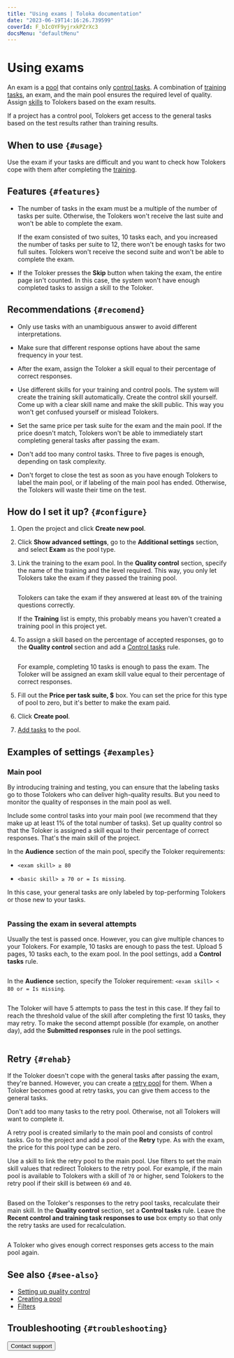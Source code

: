 ```yaml
---
title: "Using exams | Toloka documentation"
date: "2023-06-19T14:16:26.739599"
coverId: F_bIcOYF9yjrxkPZrXc3
docsMenu: "defaultMenu"
---
```



# Using exams

An exam is a [pool](/docs/glossary#pool) that contains only [control tasks](/docs/glossary#control-task). A combination of [training tasks](/docs/glossary#training), an exam, and the main pool ensures the required level of quality. Assign [skills](/docs/glossary#skill) to Tolokers based on the exam results.

<Note mode="note" title="Note">

If a project has a control pool, Tolokers get access to the general tasks based on the test results rather than training results.

</Note>

## When to use `{#usage}`
Use the exam if your tasks are difficult and you want to check how Tolokers cope with them after completing the [training](/docs/glossary#training-pool).

## Features `{#features}`
- The number of tasks in the exam must be a multiple of the number of tasks per suite. Otherwise, the Tolokers won't receive the last suite and won't be able to complete the exam.

    <Cut title="Example">

    If the exam consisted of two suites, 10 tasks each, and you increased the number of tasks per suite to 12, there won't be enough tasks for two full suites. Tolokers won't receive the second suite and won't be able to complete the exam.

    </Cut>

- If the Toloker presses the **Skip** button when taking the exam, the entire page isn't counted. In this case, the system won't have enough completed tasks to assign a skill to the Toloker.

    <HowToUseExamsCut1/>

## Recommendations `{#recomend}`
- Only use tasks with an unambiguous answer to avoid different interpretations.

- Make sure that different response options have about the same frequency in your test.

- After the exam, assign the Toloker a skill equal to their percentage of correct responses.

- Use different skills for your training and control pools. The system will create the training skill automatically. Create the control skill yourself. Come up with a clear skill name and make the skill public. This way you won't get confused yourself or mislead Tolokers.

- Set the same price per task suite for the exam and the main pool. If the price doesn't match, Tolokers won't be able to immediately start completing general tasks after passing the exam.

- Don't add too many control tasks. Three to five pages is enough, depending on task complexity.

- Don't forget to close the test as soon as you have enough Tolokers to label the main pool, or if labeling of the main pool has ended. Otherwise, the Tolokers will waste their time on the test.

## How do I set it up? `{#configure}`

1. Open the project and click **Create new pool**.

1. Click **Show advanced settings**, go to the **Additional settings** section, and select **Exam** as the pool type.

1. Link the training to the exam pool. In the **Quality control** section, specify the name of the training and the level required. This way, you only let Tolokers take the exam if they passed the training pool.

    <Cut title="Example">

   <Image width="700px" withBackground imageId="1675426772852" alt="" />

    Tolokers can take the exam if they answered at least `80%` of the training questions correctly.

    </Cut>

    <Note mode="note" title="Note">

    If the **Training** list is empty, this probably means you haven't created a training pool in this project yet.

    </Note>

1. To assign a skill based on the percentage of accepted responses, go to the **Quality control** section and add a [Control tasks](/docs/guide/goldenset) rule.

    <Cut title="Example">

    <Image width="700px" withBackground imageId="1675426767530" alt="" />

    For example, completing 10 tasks is enough to pass the exam. The Toloker will be assigned an exam skill value equal to their percentage of correct responses.

    </Cut>

1. Fill out the **Price per task suite, $** box. You can set the price for this type of pool to zero, but it's better to make the exam paid.

1. Click **Create pool**.

1. [Add tasks](/docs/guide/pool) to the pool.

## Examples of settings `{#examples}`
### Main pool

By introducing training and testing, you can ensure that the labeling tasks go to those Tolokers who can deliver high-quality results. But you need to monitor the quality of responses in the main pool as well.

Include some control tasks into your main pool (we recommend that they make up at least 1% of the total number of tasks). Set up quality control so that the Toloker is assigned a skill equal to their percentage of correct responses. That's the main skill of the project.

In the **Audience** section of the main pool, specify the Toloker requirements:

- `<exam skill> ≥ 80`

- `<basic skill> ≥ 70 or = Is missing`.

In this case, your general tasks are only labeled by top-performing Tolokers or those new to your tasks.

<Image width="700px" withBackground imageId="1675426761587" alt="" />

### Passing the exam in several attempts

Usually the test is passed once. However, you can give multiple chances to your Tolokers. For example, 10 tasks are enough to pass the test. Upload 5 pages, 10 tasks each, to the exam pool. In the pool settings, add a **Control tasks** rule.

<Image width="700px" withBackground imageId="1675426767530" alt="" />

In the **Audience** section, specify the Toloker requirement: `<exam skill> < 80 or = Is missing`.

<Image width="700px" withBackground imageId="1675426759334" alt="" />

The Toloker will have 5 attempts to pass the test in this case. If they fail to reach the threshold value of the skill after completing the first 10 tasks, they may retry. To make the second attempt possible (for example, on another day), add the **Submitted responses** rule in the pool settings.

<Image width="700px" withBackground imageId="1675426776435" alt="" />

## Retry `{#rehab}`
If the Toloker doesn't cope with the general tasks after passing the exam, they're banned. However, you can create a [retry pool](/docs/glossary#retry-pool) for them. When a Toloker becomes good at retry tasks, you can give them access to the general tasks.

<Note mode="note" title="Note">

Don't add too many tasks to the retry pool. Otherwise, not all Tolokers will want to complete it.

</Note>

A retry pool is created similarly to the main pool and consists of control tasks. Go to the project and add a pool of the **Retry** type. As with the exam, the price for this pool type can be zero.

Use a skill to link the retry pool to the main pool. Use filters to set the main skill values that redirect Tolokers to the retry pool. For example, if the main pool is available to Tolokers with a skill of `70` or higher, send Tolokers to the retry pool if their skill is between `69` and `40`.

<Image width="700px" withBackground imageId="1675426774183" alt="" />

Based on the Toloker's responses to the retry pool tasks, recalculate their main skill. In the **Quality control** section, set a **Control tasks** rule. Leave the **Recent control and training task responses to use** box empty so that only the retry tasks are used for recalculation.

<Image width="700px" withBackground imageId="1675426779659" alt="" />

A Toloker who gives enough correct responses gets access to the main pool again.

## See also `{#see-also}`

- [Setting up quality control](/docs/guide/qa-pool-settings)
- [Creating a pool](/docs/guide/pool-main)
- [Filters](/docs/guide/filters)

## Troubleshooting `{#troubleshooting}`

<FaqExamMainPool/>

<FaqSetUpExam/>

<Button themeColor="light" view="default" size="l" type="link" url="/docs/guide/troubleshooting/support?form-source=guide-how-to-use-exams">Contact support</Button>
